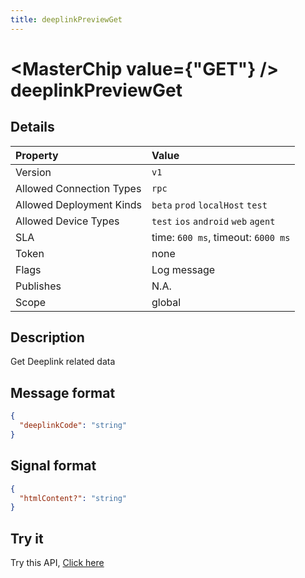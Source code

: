 ```yaml
---
title: deeplinkPreviewGet
---
```



# <MasterChip value={"GET"} /> deeplinkPreviewGet

## Details

| Property | Value | 
| :--- | :--- | 
| Version | `v1` |
| Allowed Connection Types | `rpc`  |
| Allowed Deployment Kinds | `beta` `prod` `localHost` `test`  |
| Allowed Device Types | `test` `ios` `android` `web` `agent`  |
| SLA | time: `600 ms`, timeout: `6000 ms` |
| Token | none |
| Flags | Log message |
| Publishes | N.A. |
| Scope | global |


## Description

Get Deeplink related data

## Message format

```json copy
{
  "deeplinkCode": "string"
}
```

## Signal format

```json copy
{
  "htmlContent?": "string"
}
```

## Try it

Try this API, [Click here](https://web.neome.ai/api?path=core_deeplink_deeplinkPreviewGet)

